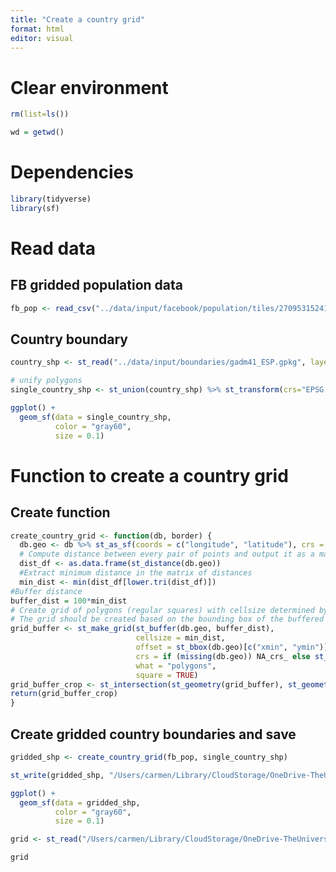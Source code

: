 ```yaml
---
title: "Create a country grid"
format: html
editor: visual
---
```


# Clear environment

```r
rm(list=ls())
```

```r
wd = getwd()
```

# Dependencies

```r
library(tidyverse)
library(sf)
```

# Read data

## FB gridded population data

```r
fb_pop <- read_csv("../data/input/facebook/population/tiles/2709531524194929_2024-10-30_2024-11-04_csv/2709531524194929_2024-10-30_1600.csv")
```

## Country boundary

```r
country_shp <- st_read("../data/input/boundaries/gadm41_ESP.gpkg", layer='ADM_ADM_0')

# unify polygons
single_country_shp <- st_union(country_shp) %>% st_transform(crs="EPSG:3857")

ggplot() +
  geom_sf(data = single_country_shp,
          color = "gray60",
          size = 0.1)
```

# Function to create a country grid

## Create function

```r
create_country_grid <- function(db, border) {
  db.geo <- db %>% st_as_sf(coords = c("longitude", "latitude"), crs = "EPSG:4326") %>% st_transform(crs="EPSG:3857")
  # Compute distance between every pair of points and output it as a matrix of distances
  dist_df <- as.data.frame(st_distance(db.geo))
  #Extract minimum distance in the matrix of distances
  min_dist <- min(dist_df[lower.tri(dist_df)])
#Buffer distance
buffer_dist = 100*min_dist
# Create grid of polygons (regular squares) with cellsize determined by min_dist
# The grid should be created based on the bounding box of the buffered initial geometry to make sure the whole country is included, even the areas with no signal
grid_buffer <- st_make_grid(st_buffer(db.geo, buffer_dist),
                            cellsize = min_dist,
                            offset = st_bbox(db.geo)[c("xmin", "ymin")] - c(buffer_dist+min_dist*.5, buffer_dist+ min_dist*.5),
                            crs = if (missing(db.geo)) NA_crs_ else st_crs(db.geo),
                            what = "polygons",
                            square = TRUE)
grid_buffer_crop <- st_intersection(st_geometry(grid_buffer), st_geometry(border))
return(grid_buffer_crop)
}
```

## Create gridded country boundaries and save

```r
gridded_shp <- create_country_grid(fb_pop, single_country_shp)

st_write(gridded_shp, "/Users/carmen/Library/CloudStorage/OneDrive-TheUniversityofLiverpool/gridded_shp.shp")

ggplot() +
  geom_sf(data = gridded_shp,
          color = "gray60",
          size = 0.1)
```

```r
grid <- st_read("/Users/carmen/Library/CloudStorage/OneDrive-TheUniversityofLiverpool/gridded_shp.shp")

grid
```
